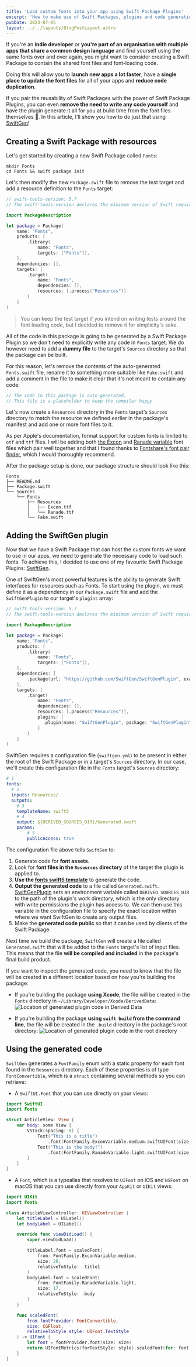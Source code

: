 ```yaml
---
title: 'Load custom fonts into your app using Swift Package Plugins'
excerpt: 'How to make use of Swift Packages, plugins and code generation to automate the process of loading custom fonts into your app.'
pubDate: 2023-07-05
layout: ../../layouts/BlogPostLayout.astro
---
```


If you're an **indie developer** or **you're part of an organisation with multiple apps that share a common design language** and find yourself using the same fonts over and over again, you might want to consider creating a Swift Package to contain the shared font files and font-loading code.

Doing this will allow you to **launch new apps a lot faster**, have a **single place to update the font files** for all of your apps and **reduce code duplication**.

If you pair the reusability of Swift Packages with the power of Swift Package Plugins, you can even **remove the need to write any code yourself** and have the plugin generate it all for you at build time from the font files themselves 🤯. In this article, I'll show you how to do just that using [SwiftGen](https://github.com/SwiftGen/SwiftGen)!

## Creating a Swift Package with resources

Let's get started by creating a new Swift Package called `Fonts`:

```bash:Terminal
mkdir Fonts
cd Fonts && swift package init
```

Let's then modify the new `Package.swift` file to remove the test target and add a resource definition to the `Fonts` target:

```swift:Package.swift
// swift-tools-version: 5.7
// The swift-tools-version declares the minimum version of Swift required to build this package.

import PackageDescription

let package = Package(
    name: "Fonts",
    products: [
        .library(
            name: "Fonts",
            targets: ["Fonts"]),
    ],
    dependencies: [],
    targets: [
        .target(
            name: "Fonts",
            dependencies: [],
            resources: [.process("Resources")]
        )
    ]
)
```

> You can keep the test target if you intend on writing tests around the font loading code, but I decided to remove it for simplicity's sake.

All of the code in this package is going to be generated by a Swift Package Plugin so we don't need to explicitly write any code in `Fonts` target. We do however need to add a **dummy file** to the target's `Sources` directory so that the package can be built.

For this reason, let's remove the contents of the auto-generated `Fonts.swift` file, rename it to something more suitable like `Fake.swift` and add a comment in the file to make it clear that it's not meant to contain any code:

```swift:Fake.swift
// The code in this package is auto-generated.
// This file is a placeholder to keep the compiler happy
```

Let's now create a `Resources` directory in the `Fonts` target's `Sources` directory to match the resource we defined earlier in the package's manifest and add one or more font files to it.

As per Apple's documentation, format support for custom fonts is limited to `otf` and `ttf` files. I will be adding both [the Excon](https://www.fontshare.com/fonts/excon) and [Ranade variable](https://www.fontshare.com/fonts/ranade) font files which pair well together and that I found thanks to [Fontshare's font pair finder](https://www.fontshare.com/pairs), which I would thoroughly recommend.

After the package setup is done, our package structure should look like this:

```
Fonts
├── README.md
├── Package.swift
└── Sources
    └── Fonts
        ├── Resources
        │   ├── Excon.ttf
        │   └── Ranade.ttf
        └── Fake.swift
```

## Adding the SwiftGen plugin

Now that we have a Swift Package that can host the custom fonts we want to use in our apps, we need to generate the necessary code to load such fonts. To achieve this, I decided to use one of my favourite Swift Package Plugins: [SwiftGen](https://github.com/SwiftGen/SwiftGenPlugin).

One of SwiftGen's most powerful features is the ability to generate Swift interfaces for resources such as Fonts. To start using the plugin, we must define it as a dependency in our `Package.swift` file and add the `SwiftGenPlugin` to our target's `plugins` array:

```swift:Package.swift
// swift-tools-version: 5.7
// The swift-tools-version declares the minimum version of Swift required to build this package.

import PackageDescription

let package = Package(
    name: "Fonts",
    products: [
        .library(
            name: "Fonts",
            targets: ["Fonts"]),
    ],
    dependencies: [
        .package(url: "https://github.com/SwiftGen/SwiftGenPlugin", exact: "6.6.0")
    ],
    targets: [
        .target(
            name: "Fonts",
            dependencies: [],
            resources: [.process("Resources")],
            plugins: [
              .plugin(name: "SwiftGenPlugin", package: "SwiftGenPlugin")
            ]
        )
    ]
)
```

SwiftGen requires a configuration file (`swiftgen.yml`) to be present in either the root of the Swift Package or in a target's `Sources` directory. In our case, we'll create this configuration file in the `Fonts` target's `Sources` directory:

```yaml:swiftgen.yml
# 1
fonts:
  # 2
  inputs: Resources/
  outputs:
    # 3
    templateName: swift5
    # 4
    output: ${DERIVED_SOURCES_DIR}/Generated.swift
    params:
        # 5
        publicAccess: true
```

The configuration file above tells `SwiftGen` to:

1. Generate code for **font assets**.
2. Look for **font files in the `Resources` directory** of the target the plugin is applied to.
3. **Use the [fonts swift5 template](https://github.com/SwiftGen/SwiftGen/blob/stable/Sources/SwiftGenCLI/templates/fonts/swift5.stencil)** to generate the code.
4. **Output the generated code** to a file called `Generated.swift`. [SwiftGenPlugin](https://github.com/SwiftGen/SwiftGenPlugin) sets an environment variable called `DERIVED_SOURCES_DIR` to the path of the plugin's work directory, which is the only directory with write permissions the plugin has access to. We can then use this variable in the configuration file to specify the exact location within where we want SwiftGen to create any output files.
5. Make the **generated code public** so that it can be used by clients of the Swift Package.

Next time we build the package, `SwiftGen` will create a file called `Generated.swift` that will be added to the `Fonts` target's list of input files. This means that the file **will be compiled and included** in the package's final build product.

If you want to inspect the generated code, you need to know that the file will be created in a different location based on how you're building the package:

- If you're building the package **using Xcode**, the file will be created in the `Fonts` directory in `~/Library/Developer/Xcode/DerivedData`:
  ![Location of generated plugin code in Derived Data](/assets/posts/load-custom-fonts-with-no-code-using-swift-package-plugins/derived-data.webp)

- If you're building the package **using `swift build` from the command line**, the file will be created in the `.build` directory in the package's root directory:
  ![Location of generated plugin code in the root directory](/assets/posts/load-custom-fonts-with-no-code-using-swift-package-plugins/swift-build.webp)

## Using the generated code

`SwiftGen` generates a `FontFamily` enum with a static property for each font found in the `Resources` directory. Each of these properties is of type `FontConvertible`, which is a `struct` containing several methods so you can retrieve:

- A `SwiftUI.Font` that you can use directly on your views:

```swift:ArticleView.swift
import SwiftUI
import Fonts

struct ArticleView: View {
    var body: some View {
        VStack(spacing: 8) {
            Text("This is a title")
                .font(FontFamily.ExconVariable.medium.swiftUIFont(size: 28, relativeTo: .title))
            Text("This is the body!")
                .font(FontFamily.RanadeVariable.light.swiftUIFont(size: 17, relativeTo: .body))
        }
    }
}
```

- A `Font`, which is a typealias that resolves to `UIFont` on iOS and `NSFont` on macOS that you can use directly from your `AppKit` or `UIKit` views:

```swift:ArticleViewController.swift
import UIKit
import Fonts

class ArticleViewController: UIViewController {
    let titleLabel = UILabel()
    let bodyLabel = UILabel()

    override func viewDidLoad() {
        super.viewDidLoad()

        titleLabel.font = scaledFont(
            from: FontFamily.ExconVariable.medium,
            size: 28,
            relativeToStyle: .title1
        )
        bodyLabel.font = scaledFont(
            from: FontFamily.RanadeVariable.light,
            size: 17,
            relativeToStyle: .body
        )
    }

    func scaledFont(
        from fontProvider: FontConvertible,
        size: CGFloat,
        relativeToStyle style: UIFont.TextStyle
    ) -> UIFont {
        let font = fontProvider.font(size: size)
        return UIFontMetrics(forTextStyle: style).scaledFont(for: font)
    }
}
```
